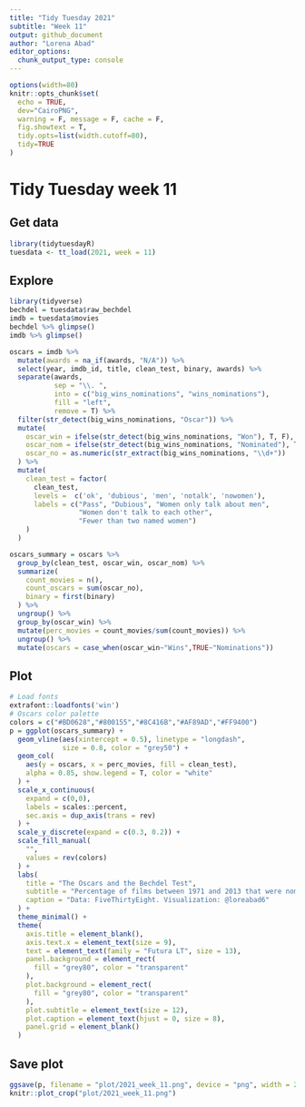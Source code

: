 ```yaml
---
title: "Tidy Tuesday 2021"
subtitle: "Week 11"
output: github_document
author: "Lorena Abad"
editor_options: 
  chunk_output_type: console
---
```


```r
options(width=80)
knitr::opts_chunk$set(
  echo = TRUE,
  dev="CairoPNG", 
  warning = F, message = F, cache = F, 
  fig.showtext = T,
  tidy.opts=list(width.cutoff=80), 
  tidy=TRUE
)
```

# Tidy Tuesday week 11

## Get data

```r
library(tidytuesdayR)
tuesdata <- tt_load(2021, week = 11)
```

## Explore

```r
library(tidyverse)
bechdel = tuesdata$raw_bechdel
imdb = tuesdata$movies
bechdel %>% glimpse()
imdb %>% glimpse()
```

```r
oscars = imdb %>% 
  mutate(awards = na_if(awards, "N/A")) %>% 
  select(year, imdb_id, title, clean_test, binary, awards) %>% 
  separate(awards,
           sep = "\\. ",
           into = c("big_wins_nominations", "wins_nominations"),
           fill = "left",
           remove = T) %>% 
  filter(str_detect(big_wins_nominations, "Oscar")) %>% 
  mutate(
    oscar_win = ifelse(str_detect(big_wins_nominations, "Won"), T, F),
    oscar_nom = ifelse(str_detect(big_wins_nominations, "Nominated"), T, F),
    oscar_no = as.numeric(str_extract(big_wins_nominations, "\\d+"))
  ) %>% 
  mutate(
    clean_test = factor(
      clean_test,
      levels =  c('ok', 'dubious', 'men', 'notalk', 'nowomen'),
      labels = c("Pass", "Dubious", "Women only talk about men",
                 "Women don't talk to each other",
                 "Fewer than two named women")
    )
  ) 

oscars_summary = oscars %>% 
  group_by(clean_test, oscar_win, oscar_nom) %>% 
  summarize(
    count_movies = n(),
    count_oscars = sum(oscar_no),
    binary = first(binary)
  ) %>% 
  ungroup() %>% 
  group_by(oscar_win) %>% 
  mutate(perc_movies = count_movies/sum(count_movies)) %>% 
  ungroup() %>% 
  mutate(oscars = case_when(oscar_win~"Wins",TRUE~"Nominations"))
```

## Plot

```r
# Load fonts
extrafont::loadfonts('win')
# Oscars color palette
colors = c("#BD0628","#800155","#8C416B","#AF89AD","#FF9400")
p = ggplot(oscars_summary) +
  geom_vline(aes(xintercept = 0.5), linetype = "longdash", 
             size = 0.8, color = "grey50") +
  geom_col(
    aes(y = oscars, x = perc_movies, fill = clean_test), 
    alpha = 0.85, show.legend = T, color = "white"
  ) +
  scale_x_continuous(
    expand = c(0,0),
    labels = scales::percent,
    sec.axis = dup_axis(trans = rev)
  ) +
  scale_y_discrete(expand = c(0.3, 0.2)) +
  scale_fill_manual(
    "",
    values = rev(colors)
  ) +
  labs(
    title = "The Oscars and the Bechdel Test",
    subtitle = "Percentage of films between 1971 and 2013 that were nominated or won\nan academy award and their Bechdel Test result.",
    caption = "Data: FiveThirtyEight. Visualization: @loreabad6"
  ) +
  theme_minimal() +
  theme(
    axis.title = element_blank(),
    axis.text.x = element_text(size = 9),
    text = element_text(family = "Futura LT", size = 13), 
    panel.background = element_rect(
      fill = "grey80", color = "transparent"
    ),
    plot.background = element_rect(
      fill = "grey80", color = "transparent"
    ),
    plot.subtitle = element_text(size = 12), 
    plot.caption = element_text(hjust = 0, size = 8),
    panel.grid = element_blank()
  )
```

## Save plot
```r
ggsave(p, filename = "plot/2021_week_11.png", device = "png", width = 25, height = 12, units = "cm", dpi = 300)
knitr::plot_crop("plot/2021_week_11.png")
```